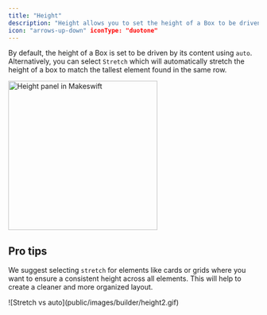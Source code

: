 ```yaml
---
title: "Height"
description: "Height allows you to set the height of a Box to be driven by its content or to stretch to match the tallest element in the same row."
icon: "arrows-up-down" iconType: "duotone"
---
```


By default, the height of a Box is set to be driven by its content using `auto`. Alternatively, you can select `Stretch` which will automatically stretch the height of a box to match the tallest element found in the same row.

<Frame>
  <img
    src="public/images/builder/height1.png"
    width="300"
    alt="Height panel in Makeswift"
  />
</Frame>

## Pro tips

We suggest selecting `stretch` for elements like cards or grids where you want to ensure a consistent height across all elements. This will help to create a cleaner and more organized layout.

<Frame>![Stretch vs auto](public/images/builder/height2.gif)</Frame>
